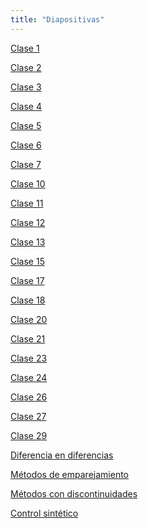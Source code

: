 ```yaml
---
title: "Diapositivas"
---
```


[Clase 1](./clase_1.html){target="_blank"}

[Clase 2](./clase_2.html){target="_blank"}

[Clase 3](./clase_3.html){target="_blank"}

[Clase 4](./clase_4.html){target="_blank"}

[Clase 5](./clase_5.html){target="_blank"}

[Clase 6](./clase_6.html){target="_blank"}

[Clase 7](./clase_7.html){target="_blank"}

[Clase 10](./clase_10.html){target="_blank"}

[Clase 11](./clase_11.html){target="_blank"}

[Clase 12](./clase_12.html){target="_blank"}

[Clase 13](./clase_13.html){target="_blank"}

[Clase 15](./clase_15.html){target="_blank"}

[Clase 17](./clase_17.html){target="_blank"}

[Clase 18](./clase_18.html){target="_blank"}

[Clase 20](./clase_20.html){target="_blank"}

[Clase 21](./clase_21.html){target="_blank"}

[Clase 23](./clase_23.html){target="_blank"}

[Clase 24](./clase_24.html){target="_blank"}

[Clase 26](./clase_26.html){target="_blank"}

[Clase 27](./clase_27.html){target="_blank"}

[Clase 29](./clase_29.html){target="_blank"}

[Diferencia en diferencias](./did.qmd){target="_blank"}

[Métodos de emparejamiento](./emparejamiento.qmd){target="_blank"}

[Métodos con discontinuidades](./discontinuidades.qmd){target="_blank"}

[Control sintético](./sintetico.qmd){target="_blank"}
